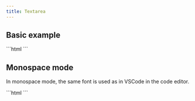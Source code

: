 ```yaml
---
title: Textarea
---
```




<Imports />
<PageSwitcher />
<FormControlInfo />

## Basic example

<Demo>
  <BasicExample />
  <Fragment slot="html">
    ```html
    <vscode-textarea></vscode-textarea>
    ```
  </Fragment>
</Demo>

## Monospace mode

In monospace mode, the same font is used as in VSCode in the code editor.

<Demo>
  <MonospaceModeExample />
  <Fragment slot="html">
    ```html
    <vscode-textarea monospace></vscode-textarea>
    ```
  </Fragment>
</Demo>
